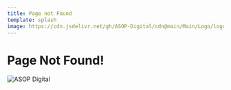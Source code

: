 ```yaml
---
title: Page not Found
template: splash
image: https://cdn.jsdelivr.net/gh/ASOP-Digital/cdn@main/Main/Logo/logo.png
---
```


# Page Not Found! 
<CardGrid>
    <LinkCard href="/" title="Go back to main page" />
</CardGrid>

![ASOP Digital](https://cdn.jsdelivr.net/gh/ASOP-Digital/cdn@main/Main/Logo/logo.png)